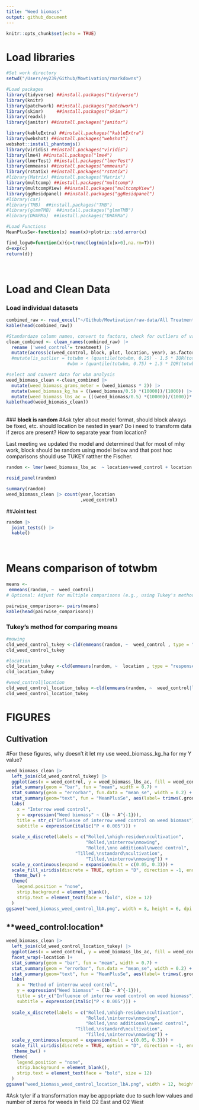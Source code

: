 ```yaml
---
title: "Weed biomass"
output: github_document
---
```


```r
knitr::opts_chunk$set(echo = TRUE)
```
# **Load libraries**

```r
#Set work directory
setwd("/Users/ey239/Github/Mowtivation/rmarkdowns")

#Load packages 
library(tidyverse) ##install.packages("tidyverse")
library(knitr)
library(patchwork) ##install.packages("patchwork")
library(skimr)     ##install.packages("skimr")
library(readxl)
library(janitor) ##install.packages("janitor")

library(kableExtra) ##install.packages("kableExtra")
library(webshot) ##install.packages("webshot")
webshot::install_phantomjs()
library(viridis) ##install.packages("viridis")
library(lme4) ##install.packages("lme4")
library(lmerTest) ##install.packages("lmerTest")
library(emmeans) ##install.packages("emmeans")
library(rstatix) ##install.packages("rstatix")
#library(Matrix) ##install.packages("Matrix")
library(multcomp) ##install.packages("multcomp")
library(multcompView) ##install.packages("multcompView")
library(ggResidpanel) ##install.packages("ggResidpanel")
#library(car)
#library(TMB)  ##install.packages("TMB")
#library(glmmTMB)  ##install.packages("glmmTMB")
#library(DHARMa)  ##install.packages("DHARMa")

#Load Functions
MeanPlusSe<-function(x) mean(x)+plotrix::std.error(x)

find_logw0=function(x){c=trunc(log(min(x[x>0],na.rm=T)))
d=exp(c)
return(d)}
```
<br>

# **Load and Clean Data**

### **Load individual datasets**

``` r
combined_raw <- read_excel("~/Github/Mowtivation/raw-data/All Treatments/combined_raw.xlsx")
kable(head(combined_raw))

```


```r


#Standardaze column names, convert to factors, check for outliers of variable**
clean_combined <- clean_names(combined_raw) |>  
  rename ('weed_control'= treatment) |> 
  mutate(across(c(weed_control, block, plot, location, year), as.factor)) #|> 
  #mutate(is_outlier = totwbm < (quantile(totwbm, 0.25) - 1.5 * IQR(totwbm)) |
                       #wbm > (quantile(totwbm, 0.75) + 1.5 * IQR(totwbm)))

#select and convert data for wbm analysis
weed_biomass_clean <-clean_combined |>              
  mutate(weed_biomass_grams_meter = (weed_biomass * 2)) |> 
  mutate(weed_biomass_kg_ha = ((weed_biomass/0.5) *(10000))/(1000)) |>
  mutate(weed_biomass_lbs_ac = (((weed_biomass/0.5) *(10000))/(1000))* 0.892179)
kable(head(weed_biomass_clean)) 
```
<br>
### **block is random**
#Ask tyler about model format, should block always be fixed, etc. should location be nested in year? Do i need to transform data if zeros are present? How to separate year from location? 

Last meeting we updated the model and determined that for most of mhy work, block should be random using model below and that post hoc comparisons should use TUKEY ratther the Fischer. 

```r
random <- lmer(weed_biomass_lbs_ac  ~ location+weed_control + location:weed_control +(1|location:block) , data = weed_biomass_clean)

resid_panel(random)
```

```r
summary(random)
weed_biomass_clean |> count(year,location
                            ,weed_control)

```


##**Joint test**
```r
random |> 
  joint_tests() |> 
  kable()  
```
<br>

# **Means comparison of totwbm**

```r
means <- 
 emmeans(random, ~  weed_control)
# Optional: Adjust for multiple comparisons (e.g., using Tukey's method)

pairwise_comparisons<- pairs(means) 
kable(head(pairwise_comparisons))
```
### **Tukey's method for comparing means**

```r
#mowing
cld_weed_control_tukey <-cld(emmeans(random, ~  weed_control , type = "response"), Letters = letters, sort = TRUE, reversed=TRUE)
cld_weed_control_tukey
```



```r
#location
cld_location_tukey <-cld(emmeans(random, ~  location , type = "response"), Letters = letters, sort = TRUE, reversed=TRUE)
cld_location_tukey
```

```r
#weed_control|location
cld_weed_control_location_tukey <-cld(emmeans(random, ~  weed_control|location , type = "response"), Letters = letters, sort = TRUE, reversed=TRUE)
cld_weed_control_location_tukey
```

# **FIGURES**

## **Cultivation**
#For these figures, why doesn't it let my use weed_biomass_kg_ha for my Y value?

```r
weed_biomass_clean |> 
  left_join(cld_weed_control_tukey) |> 
  ggplot(aes(x = weed_control, y = weed_biomass_lbs_ac, fill = weed_control)) +
  stat_summary(geom = "bar", fun = "mean", width = 0.7) +
  stat_summary(geom = "errorbar", fun.data = "mean_se", width = 0.2) +
  stat_summary(geom="text", fun = "MeanPlusSe", aes(label= trimws(.group)),size=6.5,vjust=-0.5) +
  labs(
    x = "Interrow weed control",
    y = expression("Weed biomass" ~ (lb ~ A^{-1})),
    title = str_c("Influence of interrow weed control on weed biomass"),
    subtitle = expression(italic("P < 0.005"))) +
  
  scale_x_discrete(labels = c("Rolled,\nhigh-residue\ncultivation",
                              "Rolled,\ninterrow\nmowing",
                              "Rolled,\nno additional\nweed control",
                          "Tilled,\nstandard\ncultivation",
                              "Tilled,\ninterrow\nmowing")) +
  scale_y_continuous(expand = expansion(mult = c(0.05, 0.3))) +
  scale_fill_viridis(discrete = TRUE, option = "D", direction = -1, end = 0.9, begin = 0.1) +
   theme_bw() +
  theme(
    legend.position = "none",
    strip.background = element_blank(),
    strip.text = element_text(face = "bold", size = 12)
  )
ggsave("weed_biomass_weed_control_lbA.png", width = 8, height = 6, dpi = 300)
```

## **weed_control:location*
```r
weed_biomass_clean |> 
  left_join(cld_weed_control_location_tukey) |> 
  ggplot(aes(x = weed_control, y = weed_biomass_lbs_ac, fill = weed_control)) +
  facet_wrap(~location )+
  stat_summary(geom = "bar", fun = "mean", width = 0.7) +
  stat_summary(geom = "errorbar", fun.data = "mean_se", width = 0.2) +
  stat_summary(geom="text", fun = "MeanPlusSe", aes(label= trimws(.group)),size=6.5,vjust=-0.5) +
  labs(
    x = "Method of interrow weed control",
    y = expression("Weed biomass" ~ (lb ~ A^{-1})),
    title = str_c("Influence of interrow weed control on weed biomass"),
    subtitle = expression(italic("P < 0.005"))) +
  
  scale_x_discrete(labels = c("Rolled,\nhigh-residue\ncultivation",
                              "Rolled,\ninterrow\nmowing",
                              "Rolled,\nno additional\nweed control",
                          "Tilled,\nstandard\ncultivation",
                              "Tilled,\ninterrow\nmowing")) +
  scale_y_continuous(expand = expansion(mult = c(0.05, 0.3))) +
  scale_fill_viridis(discrete = TRUE, option = "D", direction = -1, end = 0.9, begin = 0.1) +
   theme_bw() +
  theme(
    legend.position = "none",
    strip.background = element_blank(),
    strip.text = element_text(face = "bold", size = 12)
  )
ggsave("weed_biomass_weed_control_location_lbA.png", width = 12, height = 6, dpi = 300)
```

#Ask tyler if a transformation may be appopriate due to such low values and number of zeros for weeds in field O2 East and O2 West